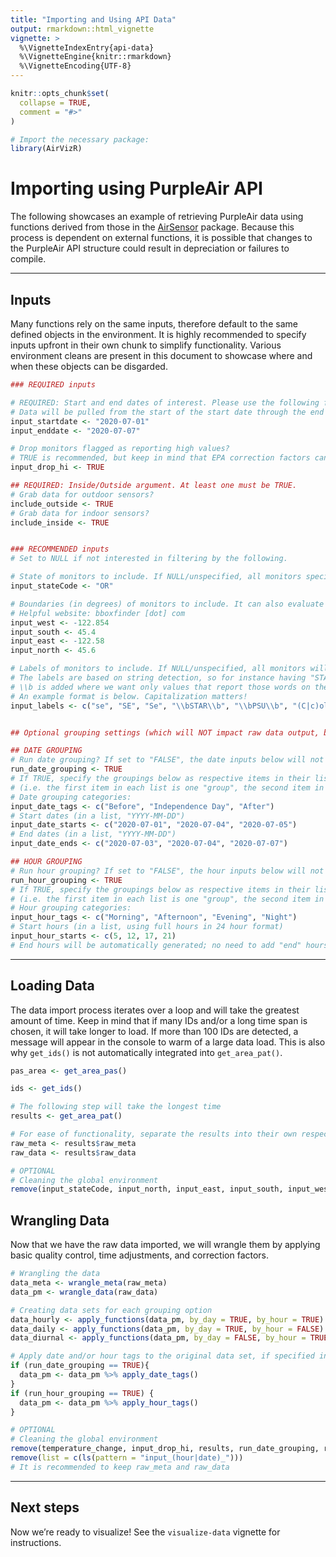 ```yaml
---
title: "Importing and Using API Data"
output: rmarkdown::html_vignette
vignette: >
  %\VignetteIndexEntry{api-data}
  %\VignetteEngine{knitr::rmarkdown}
  %\VignetteEncoding{UTF-8}
---
```


```r
knitr::opts_chunk$set(
  collapse = TRUE,
  comment = "#>"
)
```

```r
# Import the necessary package:
library(AirVizR)
```

# Importing using PurpleAir API
The following showcases an example of retrieving PurpleAir data using functions derived from those in the [AirSensor](https://github.com/MazamaScience/AirSensor/) package.
Because this process is dependent on external functions, it is possible that changes to the PurpleAir API structure could result in depreciation or failures to compile.

---

## Inputs
Many functions rely on the same inputs, therefore default to the same defined objects in the environment.
It is highly recommended to specify inputs upfront in their own chunk to simplify functionality.
Various environment cleans are present in this document to showcase where and when these objects can be disgarded.

```r
### REQUIRED inputs

# REQUIRED: Start and end dates of interest. Please use the following format: "YYYY-MM-DD", with leading zeros where appropriate
# Data will be pulled from the start of the start date through the end of the end date
input_startdate <- "2020-07-01"
input_enddate <- "2020-07-07"

# Drop monitors flagged as reporting high values?
# TRUE is recommended, but keep in mind that EPA correction factors can account for high values and A/B monitor disparity
input_drop_hi <- TRUE

## REQUIRED: Inside/Outside argument. At least one must be TRUE.
# Grab data for outdoor sensors?
include_outside <- TRUE
# Grab data for indoor sensors?
include_inside <- TRUE


### RECOMMENDED inputs
# Set to NULL if not interested in filtering by the following.

# State of monitors to include. If NULL/unspecified, all monitors specified in the above boundaries will be included regardless of state
input_stateCode <- "OR"

# Boundaries (in degrees) of monitors to include. It can also evaluate n/s or e/w pairs of bounds individually.
# Helpful website: bboxfinder [dot] com
input_west <- -122.854
input_south <- 45.4
input_east <- -122.58
input_north <- 45.6

# Labels of monitors to include. If NULL/unspecified, all monitors will be included.
# The labels are based on string detection, so for instance having "STAR" will pull all that have the word "STAR" in the label.
# \\b is added where we want only values that report those words on their own (ex. STAR Lab and not MYSTARSYSTEM1)
# An example format is below. Capitalization matters!
input_labels <- c("se", "SE", "Se", "\\bSTAR\\b", "\\bPSU\\b", "(C|c)ollege", "(R|r)ow", "Richmond")


## Optional grouping settings (which will NOT impact raw data output, but can be useful when graphing!)

## DATE GROUPING
# Run date grouping? If set to "FALSE", the date inputs below will not matter (but will still appear in the environment)
run_date_grouping <- TRUE
# If TRUE, specify the groupings below as respective items in their lists
# (i.e. the first item in each list is one "group", the second item in each list is another "group", etc.)
# Date grouping categories:
input_date_tags <- c("Before", "Independence Day", "After")
# Start dates (in a list, "YYYY-MM-DD")
input_date_starts <- c("2020-07-01", "2020-07-04", "2020-07-05")
# End dates (in a list, "YYYY-MM-DD")
input_date_ends <- c("2020-07-03", "2020-07-04", "2020-07-07")

## HOUR GROUPING
# Run hour grouping? If set to "FALSE", the hour inputs below will not matter (but will still appear in the environment)
run_hour_grouping <- TRUE
# If TRUE, specify the groupings below as respective items in their lists
# (i.e. the first item in each list is one "group", the second item in each list is another "group", etc.)
# Hour grouping categories:
input_hour_tags <- c("Morning", "Afternoon", "Evening", "Night")
# Start hours (in a list, using full hours in 24 hour format)
input_hour_starts <- c(5, 12, 17, 21)
# End hours will be automatically generated; no need to add "end" hours
```

---

## Loading Data
The data import process iterates over a loop and will take the greatest amount of time. Keep in mind that if many IDs and/or a long time span is chosen, it will take longer to load.
If more than 100 IDs are detected, a message will appear in the console to warm of a large data load. This is also why `get_ids()` is not automatically integrated into `get_area_pat()`.

```r
pas_area <- get_area_pas()

ids <- get_ids()

# The following step will take the longest time
results <- get_area_pat()

# For ease of functionality, separate the results into their own respective files
raw_meta <- results$raw_meta
raw_data <- results$raw_data
```

```r
# OPTIONAL
# Cleaning the global environment
remove(input_stateCode, input_north, input_east, input_south, input_west, input_labels, ids, pas_area)
```


## Wrangling Data
Now that we have the raw data imported, we will wrangle them by applying basic quality control, time adjustments, and correction factors.

```r
# Wrangling the data
data_meta <- wrangle_meta(raw_meta)
data_pm <- wrangle_data(raw_data)

# Creating data sets for each grouping option
data_hourly <- apply_functions(data_pm, by_day = TRUE, by_hour = TRUE)
data_daily <- apply_functions(data_pm, by_day = TRUE, by_hour = FALSE)
data_diurnal <- apply_functions(data_pm, by_day = FALSE, by_hour = TRUE)

# Apply date and/or hour tags to the original data set, if specified in the inputs
if (run_date_grouping == TRUE){
  data_pm <- data_pm %>% apply_date_tags()
}
if (run_hour_grouping == TRUE) {
  data_pm <- data_pm %>% apply_hour_tags()
}
```

```r
# OPTIONAL
# Cleaning the global environment
remove(temperature_change, input_drop_hi, results, run_date_grouping, run_hour_grouping, include_outside, include_inside)
remove(list = c(ls(pattern = "input_(hour|date)_")))
# It is recommended to keep raw_meta and raw_data
```

---

## Next steps

Now we're ready to visualize! See the `visualize-data` vignette for instructions.
